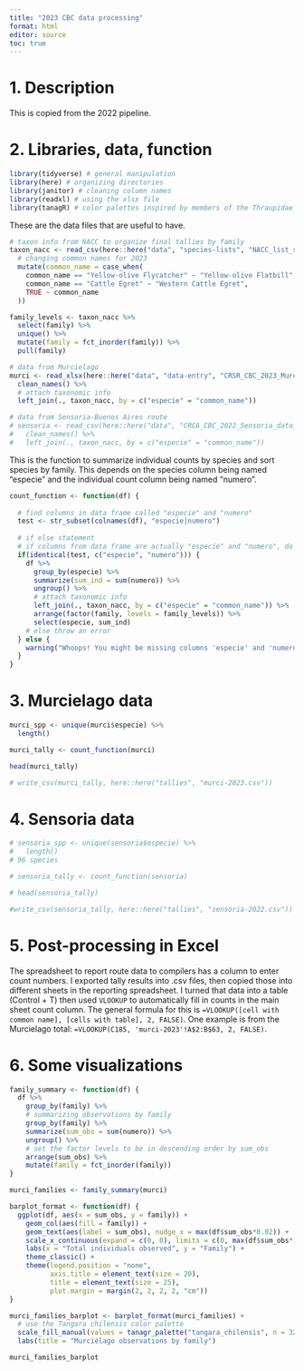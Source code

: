 ```yaml
---
title: "2023 CBC data processing"
format: html
editor: source
toc: true
---
```


# 1. Description

This is copied from the 2022 pipeline. 

# 2. Libraries, data, function

```r
library(tidyverse) # general manipulation
library(here) # organizing directories
library(janitor) # cleaning column names
library(readxl) # using the xlsx file
library(tanagR) # color palettes inspired by members of the Thraupidae family
```

These are the data files that are useful to have.

```r
# taxon info from NACC to organize final tallies by family
taxon_nacc <- read_csv(here::here("data", "species-lists", "NACC_list_species_2022-01-29.csv")) %>% 
  # changing common names for 2023
  mutate(common_name = case_when(
    common_name == "Yellow-olive Flycatcher" ~ "Yellow-olive Flatbill",
    common_name == "Cattle Egret" ~ "Western Cattle Egret",
    TRUE ~ common_name
  ))

family_levels <- taxon_nacc %>% 
  select(family) %>% 
  unique() %>% 
  mutate(family = fct_inorder(family)) %>% 
  pull(family)

# data from Murcielago
murci <- read_xlsx(here::here("data", "data-entry", "CRSR_CBC_2023_Murcielago_data_entry.xlsx"), sheet = "datos") %>% 
  clean_names() %>% 
  # attach taxonomic info
  left_join(., taxon_nacc, by = c("especie" = "common_name"))

# data from Sensoria-Buenos Aires route
# sensoria <- read_csv(here::here("data", "CRCA_CBC_2022_Sensoria_data_entry.csv")) %>% 
#   clean_names() %>% 
#   left_join(., taxon_nacc, by = c("especie" = "common_name"))
```

This is the function to summarize individual counts by species and sort species by family. This depends on the species column being named "especie" and the individual count column being named "numero".

```r
count_function <- function(df) {
  
  # find columns in data frame called "especie" and "numero"
  test <- str_subset(colnames(df), "especie|numero")
  
  # if else statement
  # if columns from data frame are actually "especie" and "numero", do the summary
  if(identical(test, c("especie", "numero"))) {
    df %>% 
      group_by(especie) %>% 
      summarize(sum_ind = sum(numero)) %>% 
      ungroup() %>% 
      # attach taxonomic info
      left_join(., taxon_nacc, by = c("especie" = "common_name")) %>% 
      arrange(factor(family, levels = family_levels)) %>% 
      select(especie, sum_ind)
    # else throw an error
  } else {
    warning("Whoops! You might be missing columns 'especie' and 'numero'. Double check your data frame!")
  }
}
```

# 3. Murcielago data
```r
murci_spp <- unique(murci$especie) %>% 
  length()

murci_tally <- count_function(murci)

head(murci_tally)

# write_csv(murci_tally, here::here("tallies", "murci-2023.csv"))
```

# 4. Sensoria data
```r
# sensoria_spp <- unique(sensoria$especie) %>% 
#   length()
# 96 species

# sensoria_tally <- count_function(sensoria)

# head(sensoria_tally)

#write_csv(sensoria_tally, here::here("tallies", "sensoria-2022.csv"))
```

# 5. Post-processing in Excel

The spreadsheet to report route data to compilers has a column to enter count numbers. I exported tally results into .csv files, then copied those into different sheets in the reporting spreadsheet. I turned that data into a table (Control + T) then used `VLOOKUP` to automatically fill in counts in the main sheet count column. The general formula for this is `=VLOOKUP([cell with common name], [cells with table], 2, FALSE)`. One example is from the Murcielago total:
`=VLOOKUP(C185, 'murci-2023'!A$2:B$63, 2, FALSE)`.

# 6. Some visualizations

```r
family_summary <- function(df) {
  df %>% 
    group_by(family) %>% 
    # summarizing observations by family
    group_by(family) %>% 
    summarize(sum_obs = sum(numero)) %>% 
    ungroup() %>% 
    # set the factor levels to be in descending order by sum_obs
    arrange(sum_obs) %>% 
    mutate(family = fct_inorder(family))
}

murci_families <- family_summary(murci)

barplot_format <- function(df) {
  ggplot(df, aes(x = sum_obs, y = family)) +
    geom_col(aes(fill = family)) +
    geom_text(aes(label = sum_obs), nudge_x = max(df$sum_obs*0.02)) +
    scale_x_continuous(expand = c(0, 0), limits = c(0, max(df$sum_obs*1.05))) +
    labs(x = "Total individuals observed", y = "Family") +
    theme_classic() +
    theme(legend.position = "none",
          axis.title = element_text(size = 20),
          title = element_text(size = 25), 
          plot.margin = margin(2, 2, 2, 2, "cm")) 
}

murci_families_barplot <- barplot_format(murci_families) +
  # use the Tangara chilensis color palette
  scale_fill_manual(values = tanagr_palette("tangara_chilensis", n = 32, discrete = FALSE)) +
  labs(title = "Murciélago observations by family")

murci_families_barplot
```

